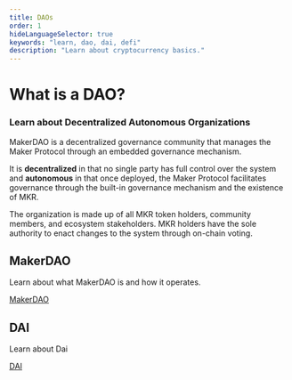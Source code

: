 ```yaml
---
title: DAOs
order: 1
hideLanguageSelector: true
keywords: "learn, dao, dai, defi"
description: "Learn about cryptocurrency basics."
---
```


# What is a DAO?

### Learn about Decentralized Autonomous Organizations 

MakerDAO is a decentralized governance community that manages the Maker Protocol through an embedded governance mechanism.

It is **decentralized** in that no single party has full control over the system and **autonomous** in that once deployed, the Maker Protocol facilitates governance through the built-in governance mechanism and the existence of MKR.

The organization is made up of all MKR token holders, community members, and ecosystem stakeholders. MKR holders have the sole authority to enact changes to the system through on-chain voting.

<Tout>

<Box>

## MakerDAO <Icon name="maker_circle_color" size={30} />

Learn about what MakerDAO is and how it operates.

[MakerDAO](/learn/MakerDAO)

</Box>

<Box>

## DAI <Icon name="dai_circle_color" size={30} />

Learn about Dai 

[DAI](/learn/Dai)

</Box>

</Tout>
